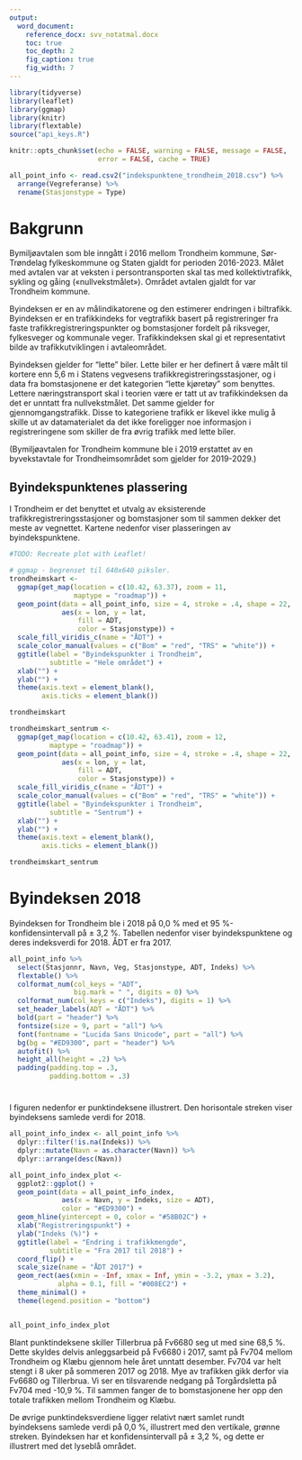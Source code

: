 ```yaml
---
output: 
  word_document:
    reference_docx: svv_notatmal.docx
    toc: true
    toc_depth: 2
    fig_caption: true
    fig_width: 7
---
```


```r
library(tidyverse)
library(leaflet)
library(ggmap)
library(knitr)
library(flextable)
source("api_keys.R")
```

```r
knitr::opts_chunk$set(echo = FALSE, warning = FALSE, message = FALSE,
                      error = FALSE, cache = TRUE)
```


```r
all_point_info <- read.csv2("indekspunktene_trondheim_2018.csv") %>% 
  arrange(Vegreferanse) %>% 
  rename(Stasjonstype = Type)
```


# Bakgrunn

Bymiljøavtalen som ble inngått i 2016 mellom Trondheim kommune, Sør-Trøndelag fylkeskommune og Staten gjaldt for perioden 2016-2023. Målet med avtalen var at veksten i persontransporten skal tas med kollektivtrafikk, sykling og gåing («nullvekstmålet»). Området avtalen gjaldt for var Trondheim kommune.

Byindeksen er en av målindikatorene og den estimerer endringen i biltrafikk. Byindeksen er en trafikkindeks for vegtrafikk basert på registreringer fra faste trafikkregistreringspunkter og bomstasjoner fordelt på riksveger, fylkesveger og kommunale veger. Trafikkindeksen skal gi et representativt bilde av trafikkutviklingen i avtaleområdet.

Byindeksen gjelder for "lette" biler. Lette biler er her definert å være målt til kortere enn 5,6 m i Statens vegvesens trafikkregistreringsstasjoner, og i data fra bomstasjonene er det kategorien "lette kjøretøy" som benyttes. Lettere næringstransport skal i teorien være er tatt ut av trafikkindeksen da det er unntatt fra nullvekstmålet. Det samme gjelder for gjennomgangstrafikk. Disse to kategoriene trafikk er likevel ikke mulig å skille ut av datamaterialet da det ikke foreligger noe informasjon i registreringene som skiller de fra øvrig trafikk med lette biler.

(Bymiljøavtalen for Trondheim kommune ble i 2019 erstattet av en byvekstavtale for Trondheimsområdet som gjelder for 2019-2029.)

\newline

## Byindekspunktenes plassering
I Trondheim er det benyttet et utvalg av eksisterende trafikkregistreringsstasjoner og bomstasjoner som til sammen dekker det meste av vegnettet. Kartene nedenfor viser plasseringen av byindekspunktene.

\newline
\newline

```r
#TODO: Recreate plot with Leaflet!

```


```r
# ggmap - begrenset til 640x640 piksler.
trondheimskart <-
  ggmap(get_map(location = c(10.42, 63.37), zoom = 11,
                maptype = "roadmap")) +
  geom_point(data = all_point_info, size = 4, stroke = .4, shape = 22,
             aes(x = lon, y = lat, 
                 fill = ADT,
                 color = Stasjonstype)) +
  scale_fill_viridis_c(name = "ÅDT") +
  scale_color_manual(values = c("Bom" = "red", "TRS" = "white")) +
  ggtitle(label = "Byindekspunkter i Trondheim", 
          subtitle = "Hele området") +
  xlab("") +
  ylab("") +
  theme(axis.text = element_blank(),
        axis.ticks = element_blank())

trondheimskart
```


```r
trondheimskart_sentrum <-
  ggmap(get_map(location = c(10.42, 63.41), zoom = 12,
          maptype = "roadmap")) +
  geom_point(data = all_point_info, size = 4, stroke = .4, shape = 22,
             aes(x = lon, y = lat, 
                 fill = ADT,
                 color = Stasjonstype)) +
  scale_fill_viridis_c(name = "ÅDT") +
  scale_color_manual(values = c("Bom" = "red", "TRS" = "white")) +
  ggtitle(label = "Byindekspunkter i Trondheim", 
          subtitle = "Sentrum") +
  xlab("") +
  ylab("") +
  theme(axis.text = element_blank(),
        axis.ticks = element_blank())

trondheimskart_sentrum
```

# Byindeksen 2018

Byindeksen for Trondheim ble i 2018 på 0,0 % med et 95 %-konfidensintervall på ± 3,2 %. Tabellen nedenfor viser byindekspunktene og deres indeksverdi for 2018. ÅDT er fra 2017.

\newline

```r
all_point_info %>% 
  select(Stasjonnr, Navn, Veg, Stasjonstype, ADT, Indeks) %>% 
  flextable() %>% 
  colformat_num(col_keys = "ADT", 
                big.mark = " ", digits = 0) %>%
  colformat_num(col_keys = c("Indeks"), digits = 1) %>%
  set_header_labels(ADT = "ÅDT") %>% 
  bold(part = "header") %>% 
  fontsize(size = 9, part = "all") %>% 
  font(fontname = "Lucida Sans Unicode", part = "all") %>% 
  bg(bg = "#ED9300", part = "header") %>% 
  autofit() %>% 
  height_all(height = .2) %>% 
  padding(padding.top = .3,
          padding.bottom = .3)
```

# 

I figuren nedenfor er punktindeksene illustrert. Den horisontale streken viser byindeksens samlede verdi for 2018.

\newline

```r
all_point_info_index <- all_point_info %>% 
  dplyr::filter(!is.na(Indeks)) %>% 
  dplyr::mutate(Navn = as.character(Navn)) %>% 
  dplyr::arrange(desc(Navn))

all_point_info_index_plot <-
  ggplot2::ggplot() +
  geom_point(data = all_point_info_index, 
             aes(x = Navn, y = Indeks, size = ADT),
             color = "#ED9300") +
  geom_hline(yintercept = 0, color = "#58B02C") +
  xlab("Registreringspunkt") +
  ylab("Indeks (%)") +
  ggtitle(label = "Endring i trafikkmengde",
          subtitle = "Fra 2017 til 2018") +
  coord_flip() +
  scale_size(name = "ÅDT 2017") +
  geom_rect(aes(xmin = -Inf, xmax = Inf, ymin = -3.2, ymax = 3.2),
            alpha = 0.1, fill = "#008EC2") +
  theme_minimal() +
  theme(legend.position = "bottom")


all_point_info_index_plot
```

Blant punktindeksene skiller Tillerbrua på Fv6680 seg ut med sine 68,5 %. Dette skyldes delvis anleggsarbeid på Fv6680 i 2017, samt på Fv704 mellom Trondheim og Klæbu gjennom hele året unntatt desember. Fv704 var helt stengt i 8 uker på sommeren 2017 og 2018. Mye av trafikken gikk derfor via Fv6680 og Tillerbrua. Vi ser en tilsvarende nedgang på Torgårdsletta på Fv704 med -10,9 %. Til sammen fanger de to bomstasjonene her opp den totale trafikken mellom Trondheim og Klæbu.

De øvrige punktindeksverdiene ligger relativt nært samlet rundt byindeksens samlede verdi på 0,0 %, illustrert med den vertikale, grønne streken. Byindeksen har et konfidensintervall på ± 3,2 %, og dette er illustrert med det lyseblå området.